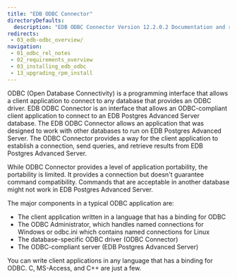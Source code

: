 ```yaml
---
title: "EDB ODBC Connector"
directoryDefaults:
  description: "EDB ODBC Connector Version 12.2.0.2 Documentation and release notes."
redirects:
 - 03_edb-odbc_overview/
navigation:
 - 01_odbc_rel_notes
 - 02_requirements_overview
 - 03_installing_edb_odbc
 - 13_upgrading_rpm_install
---
```


ODBC (Open Database Connectivity) is a programming interface that allows a client application to connect to any database that provides an ODBC driver. EDB ODBC Connector is an interface that allows an ODBC-compliant client application to connect to an EDB Postgres Advanced Server database. The EDB ODBC Connector allows an application that was designed to work with other databases to run on EDB Postgres Advanced Server. The ODBC Connector provides a way for the client application to establish a connection, send queries, and retrieve results from EDB Postgres Advanced Server.

While ODBC Connector provides a level of application portability, the portability is limited. It provides a connection but doesn't guarantee command compatibility. Commands that are acceptable in another database might not work in EDB Postgres Advanced Server.

The major components in a typical ODBC application are:

-   The client application written in a language that has a binding for ODBC
-   The ODBC Administrator, which handles named connections for Windows or odbc.ini which contains named connections for Linux
-   The database-specific ODBC driver (ODBC Connector)
-   The ODBC-compliant server (EDB Postgres Advanced Server)

You can write client applications in any language that has a binding for ODBC. C, MS-Access, and C++ are just a few.
